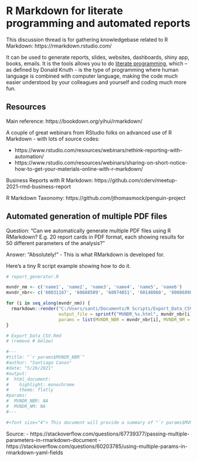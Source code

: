 
# R Markdown for literate programming and automated reports

This discussion thread is for gathering knowledgebase related to R Markdown: https://rmarkdown.rstudio.com/

It can be used to generate reports, slides, websites, dashboards, shiny app, books, emails.
It is the tools allows you to do [literate programming](https://en.wikipedia.org/wiki/Literate_programming), which -- as defined by Donald Knuth - is the type of programming  where human language is combined with  computer language, making the code much easier understood by  your colleagues and yourself and  coding much more fun.

## Resources

Main reference: https://bookdown.org/yihui/rmarkdown/



A couple of great webinars from RStudio folks on advanced use of R Markdown - with lots of source codes:


- https://www.rstudio.com/resources/webinars/rethink-reporting-with-automation/
- https://www.rstudio.com/resources/webinars/sharing-on-short-notice-how-to-get-your-materials-online-with-r-markdown/


Business Reports with R Markdown:
https://github.com/cderv/meetup-2021-rmd-business-report


R Markdown Taxonomy:
https://github.com/jthomasmock/penguin-project




## Automated generation of multiple PDF files

Question:
"Can we automatically generate multiple PDF files using R RMarkdown? E.g. 20 report cards in PDF format, each showing results for 50 different parameters of the analysis?"

Answer: "Absolutely!" - This is what RMarkdown is developed for.



Here's a tiny  R script example showing how to do it.

```r

# report_generator.R

mvndr_nm <- c('name1', 'name2', 'name3', 'name4', 'name5', 'name6')
mvndr_nbr<- c('60031167', '60688509', '60074051', '60148060', '60086898', '60080204')

for (i in seq_along(mvndr_nm)) {
  rmarkdown::render("C:/Users/santi/Documents/R Scripts/Export_Data_CSV.Rmd",
                    output_file = sprintf("MVNDR_%s.html", mvndr_nbr[i]),
                    params = list(MVNDR_NBR = mvndr_nbr[i], MVNDR_NM = mvndr_nm[i]))
}

# Export_Data_CSV.Rmd
# (remove # below)

#---
#title: "`r params$MVNDR_NBR`"
#author: "Santiago Canon"
#date: "5/26/2021"
#output:
#  html_document:
#    highlight: monochrome
#    theme: flatly
#params:
#  MVNDR_NBR: NA
#  MVNDR_NM: NA
#---

#<font size="4"> This document will provide a summary of "`r params$MVNDR_NM`" performance within in QC: </font>
```

Source:
- https://stackoverflow.com/questions/67739377/passing-multiple-parameters-in-rmarkdown-document
- https://stackoverflow.com/questions/60203785/using-multiple-params-in-rmarkdown-yaml-fields



